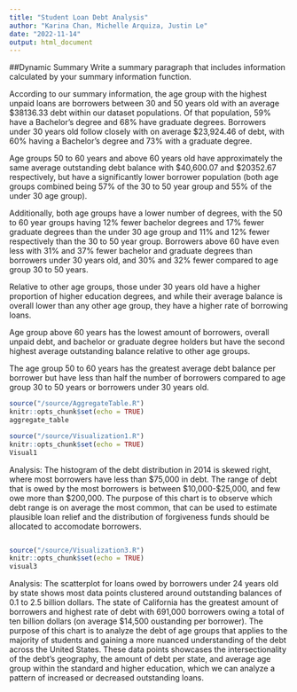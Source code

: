 ```yaml
---
title: "Student Loan Debt Analysis"
author: "Karina Chan, Michelle Arquiza, Justin Le"
date: "2022-11-14"
output: html_document
---
```

<!--Dynamic Summary-->
##Dynamic Summary 
Write a summary paragraph that includes information calculated by your summary information function. 

According to our summary information, the age group with the highest unpaid loans are borrowers between 30 and 50 years old with an average $38136.33 debt within our dataset populations. Of that population, 59% have a Bachelor's degree and 68% have graduate degrees. Borrowers under 30 years old follow closely with on average $23,924.46 of debt, with 60% having a Bachelor's degree and 73% with a graduate degree. 

Age groups 50 to 60 years and above 60 years old have approximately the same average outstanding debt balance with $40,600.07 and $20352.67 respectively, but have a significantly lower borrower population (both age groups combined being 57% of the 30 to 50 year group and 55% of the under 30 age group). 

Additionally, both age groups have a lower number of degrees, with the 50 to 60 year groups having 12% fewer bachelor degrees and 17% fewer graduate degrees than the under 30 age group and 11% and 12% fewer respectively than the 30 to 50 year group. Borrowers above 60 have even less with 31% and 37% fewer bachelor and graduate degrees than borrowers under 30 years old, and 30% and 32% fewer compared to age group 30 to 50 years.

Relative to other age groups, those under 30 years old have a higher proportion of higher education degrees, and while their average balance is overall lower than any other age group, they have a higher rate of borrowing loans. 

Age group above 60 years has the lowest amount of borrowers, overall unpaid debt, and bachelor or graduate degree holders but have the second highest average outstanding balance relative to other age groups. 

The age group 50 to 60 years has the greatest average debt balance per borrower but have less than half the number of borrowers compared to age group 30 to 50 years or borrowers under 30 years old. 


<!--Table-->
```r
source("/source/AggregateTable.R")
knitr::opts_chunk$set(echo = TRUE)
aggregate_table
```

<!--Chart 1-->
```r
source("/source/Visualization1.R")
knitr::opts_chunk$set(echo = TRUE)
Visual1
```
Analysis: The histogram of the debt distribution in 2014 is skewed right, where most borrowers have less than $75,000 in debt. The range of debt that is owed by the most borrowers is between $10,000-$25,000, and few owe more than $200,000. The purpose of this chart is to observe which debt range is on average the most common, that can be used to estimate plausible loan relief and the distribution of forgiveness funds should be allocated to accomodate borrowers. 

<!--Chart 2-->
```r

```


<!--Chart 3-->
```r
source("/source/Visualization3.R")
knitr::opts_chunk$set(echo = TRUE)
visual3
```
Analysis: The scatterplot for loans owed by borrowers under 24 years old by state shows most data points clustered around outstanding balances of 0.1 to 2.5 billion dollars. The state of California has the greatest amount of borrowers and highest rate of debt with 691,000 borrowers owing a total of ten billion dollars (on average $14,500 oustanding per borrower). The purpose of this chart is to analyze the debt of age groups that applies to the majority of students and gaining a more nuanced understanding of the debt across the United States. These data points showcases the intersectionality of the debt's geography, the amount of debt per state, and average age group within the  standard and higher education, which we can analyze a pattern of increased or decreased outstanding loans. 